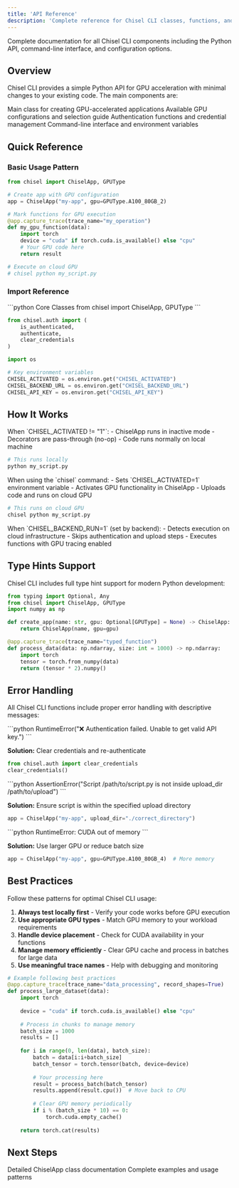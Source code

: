 ```yaml
---
title: 'API Reference'
description: 'Complete reference for Chisel CLI classes, functions, and command-line interface'
---
```


Complete documentation for all Chisel CLI components including the Python API, command-line interface, and configuration options.

## Overview

Chisel CLI provides a simple Python API for GPU acceleration with minimal changes to your existing code. The main components are:

<CardGroup cols={2}>
  <Card title="ChiselApp" icon="rocket" href="/api-reference/chisel-app">
    Main class for creating GPU-accelerated applications
  </Card>
  
  <Card title="GPU Types" icon="microchip" href="/api-reference/gpu-types">
    Available GPU configurations and selection guide
  </Card>
  
  <Card title="Authentication" icon="key" href="/api-reference/authentication">
    Authentication functions and credential management
  </Card>
  
  <Card title="CLI Commands" icon="terminal" href="/api-reference/cli">
    Command-line interface and environment variables
  </Card>
</CardGroup>

## Quick Reference

### Basic Usage Pattern

```python
from chisel import ChiselApp, GPUType

# Create app with GPU configuration
app = ChiselApp("my-app", gpu=GPUType.A100_80GB_2)

# Mark functions for GPU execution
@app.capture_trace(trace_name="my_operation")
def my_gpu_function(data):
    import torch
    device = "cuda" if torch.cuda.is_available() else "cpu"
    # Your GPU code here
    return result

# Execute on cloud GPU
# chisel python my_script.py
```

### Import Reference

<CodeGroup>
```python Core Classes
from chisel import ChiselApp, GPUType
```

```python Authentication
from chisel.auth import (
    is_authenticated,
    authenticate, 
    clear_credentials
)
```

```python Environment Variables
import os

# Key environment variables
CHISEL_ACTIVATED = os.environ.get("CHISEL_ACTIVATED")
CHISEL_BACKEND_URL = os.environ.get("CHISEL_BACKEND_URL")
CHISEL_API_KEY = os.environ.get("CHISEL_API_KEY")
```
</CodeGroup>

## How It Works

<Steps>
<Step title="Local Mode">
When `CHISEL_ACTIVATED != "1"`:
- ChiselApp runs in inactive mode
- Decorators are pass-through (no-op)
- Code runs normally on local machine

```python
# This runs locally
python my_script.py
```
</Step>

<Step title="Chisel Mode">
When using the `chisel` command:
- Sets `CHISEL_ACTIVATED=1` environment variable
- Activates GPU functionality in ChiselApp
- Uploads code and runs on cloud GPU

```bash
# This runs on cloud GPU
chisel python my_script.py
```
</Step>

<Step title="Backend Mode">
When `CHISEL_BACKEND_RUN=1` (set by backend):
- Detects execution on cloud infrastructure
- Skips authentication and upload steps
- Executes functions with GPU tracing enabled
</Step>
</Steps>

## Type Hints Support

Chisel CLI includes full type hint support for modern Python development:

```python
from typing import Optional, Any
from chisel import ChiselApp, GPUType
import numpy as np

def create_app(name: str, gpu: Optional[GPUType] = None) -> ChiselApp:
    return ChiselApp(name, gpu=gpu)

@app.capture_trace(trace_name="typed_function")
def process_data(data: np.ndarray, size: int = 1000) -> np.ndarray:
    import torch
    tensor = torch.from_numpy(data)
    return (tensor * 2).numpy()
```

## Error Handling

All Chisel CLI functions include proper error handling with descriptive messages:

<AccordionGroup>
<Accordion title="Authentication Errors">
```python
RuntimeError("❌ Authentication failed. Unable to get valid API key.")
```

**Solution:** Clear credentials and re-authenticate
```python
from chisel.auth import clear_credentials
clear_credentials()
```
</Accordion>

<Accordion title="Upload Directory Errors">
```python
AssertionError("Script /path/to/script.py is not inside upload_dir /path/to/upload")
```

**Solution:** Ensure script is within the specified upload directory
```python
app = ChiselApp("my-app", upload_dir="./correct_directory")
```
</Accordion>

<Accordion title="GPU Memory Errors">
```python
RuntimeError: CUDA out of memory
```

**Solution:** Use larger GPU or reduce batch size
```python
app = ChiselApp("my-app", gpu=GPUType.A100_80GB_4)  # More memory
```
</Accordion>
</AccordionGroup>

## Best Practices

<Tip>
Follow these patterns for optimal Chisel CLI usage:
</Tip>

1. **Always test locally first** - Verify your code works before GPU execution
2. **Use appropriate GPU types** - Match GPU memory to your workload requirements  
3. **Handle device placement** - Check for CUDA availability in your functions
4. **Manage memory efficiently** - Clear GPU cache and process in batches for large data
5. **Use meaningful trace names** - Help with debugging and monitoring

```python
# Example following best practices
@app.capture_trace(trace_name="data_processing", record_shapes=True)
def process_large_dataset(data):
    import torch
    
    device = "cuda" if torch.cuda.is_available() else "cpu"
    
    # Process in chunks to manage memory
    batch_size = 1000
    results = []
    
    for i in range(0, len(data), batch_size):
        batch = data[i:i+batch_size]
        batch_tensor = torch.tensor(batch, device=device)
        
        # Your processing here
        result = process_batch(batch_tensor)
        results.append(result.cpu())  # Move back to CPU
        
        # Clear GPU memory periodically
        if i % (batch_size * 10) == 0:
            torch.cuda.empty_cache()
    
    return torch.cat(results)
```

## Next Steps

<CardGroup cols={2}>
  <Card title="ChiselApp API" icon="rocket" href="/api-reference/chisel-app">
    Detailed ChiselApp class documentation
  </Card>
  
  <Card title="Working Examples" icon="code" href="/examples">
    Complete examples and usage patterns
  </Card>
</CardGroup>
